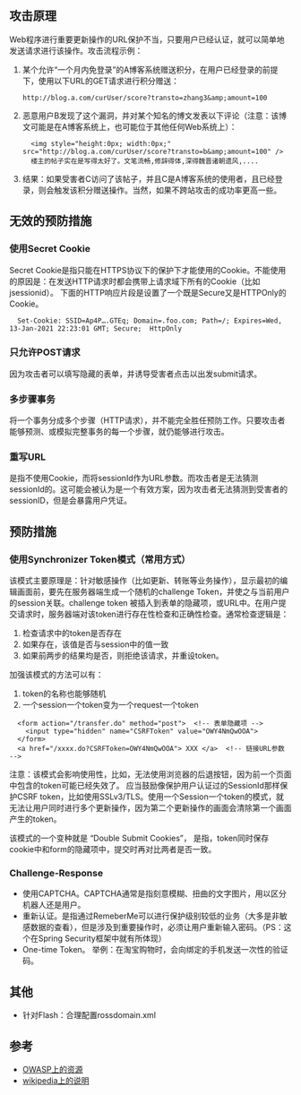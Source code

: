 ==攻击原理==
Web程序进行重要更新操作的URL保护不当，只要用户已经认证，就可以简单地发送请求进行该操作。攻击流程示例：
<ol>
<li>某个允许“一个月内免登录”的A博客系统赠送积分，在用户已经登录的前提下，使用以下URL的GET请求进行积分赠送：
<source>
http://blog.a.com/curUser/score?transto=zhang3&amp;amount=100
</source>
</li>
<li>
恶意用户B发现了这个漏洞，并对某个知名的博文发表以下评论（注意：该博文可能是在A博客系统上，也可能位于其他任何Web系统上）：
<source>
  <img style="height:0px; width:0px;" src="http://blog.a.com/curUser/score?transto=b&amp;amount=100" />
  楼主的帖子实在是写得太好了。文笔流畅,修辞得体,深得魏晋诸朝遗风,....
</source>
</li>
<li>
结果：如果受害者C访问了该帖子，并且C是A博客系统的使用者，且已经登录，则会触发该积分赠送操作。当然，如果不跨站攻击的成功率更高一些。
</li>

</ol>

==无效的预防措施==
===使用Secret Cookie===
Secret Cookie是指只能在HTTPS协议下的保护下才能使用的Cookie。不能使用的原因是：在发送HTTP请求时都会携带上请求域下所有的Cookie（比如jsessionid）。
下面的HTTP响应片段是设置了一个既是Secure又是HTTPOnly的Cookie。
<source>
  Set-Cookie: SSID=Ap4P….GTEq; Domain=.foo.com; Path=/; Expires=Wed, 13-Jan-2021 22:23:01 GMT; Secure;  HttpOnly
</source>
===只允许POST请求===
因为攻击者可以填写隐藏的表单，并诱导受害者点击以出发submit请求。
===多步骤事务===
将一个事务分成多个步骤（HTTP请求），并不能完全胜任预防工作。只要攻击者能够预测、或模拟完整事务的每一个步骤，就仍能够进行攻击。
===重写URL===
是指不使用Cookie，而将sessionId作为URL参数。而攻击者是无法猜测sessionId的。这可能会被认为是一个有效方案，因为攻击者无法猜测到受害者的sessionID，但是会暴露用户凭证。

==预防措施==
===使用Synchronizer Token模式（常用方式）===
该模式主要原理是：针对敏感操作（比如更新、转账等业务操作），显示最初的编辑画面前，要先在服务器端生成一个随机的challenge Token，并使之与当前用户的session关联。challenge token 被插入到表单的隐藏项，或URL中。在用户提交请求时，服务器端对该token进行存在性检查和正确性检查。通常检查逻辑是：

# 检查请求中的token是否存在
# 如果存在，该值是否与session中的值一致
# 如果前两步的结果均是否，则拒绝该请求，并重设token。
加强该模式的方法可以有：
# token的名称也能够随机
# 一个session一个token变为一个request一个token
<source>
  <form action="/transfer.do" method="post">  <!-- 表单隐藏项 -->
    <input type="hidden" name="CSRFToken" value="OWY4NmQwOOA">
  </form>
  <a href="/xxxx.do?CSRFToken=OWY4NmQwOOA"> XXX </a>  <!-- 链接URL参数 -->
</source>
注意：该模式会影响使用性，比如，无法使用浏览器的后退按钮，因为前一个页面中包含的token可能已经失效了。
应当鼓励像保护用户认证过的SessionId那样保护CSRF token，比如使用SSLv3/TLS。使用一个Session一个token的模式，就无法让用户同时进行多个更新操作，因为第二个更新操作的画面会清除第一个画面产生的token。
 
该模式的一个变种就是 “Double Submit Cookies”， 是指，token同时保存cookie中和form的隐藏项中，提交时再对比两者是否一致。

===Challenge-Response===
<ul>
<li>使用CAPTCHA。CAPTCHA通常是指刻意模糊、扭曲的文字图片，用以区分机器人还是用户。</li>
<li>重新认证。是指通过RemeberMe可以进行保护级别较低的业务（大多是非敏感数据的查看），但是涉及到重要操作时，必须让用户重新输入密码。（PS：这个在Spring Security框架中就有所体现）</li>
<li>One-time Token。 举例：在淘宝购物时，会向绑定的手机发送一次性的验证码。</li>
</ul>


==其他==
* 针对Flash：合理配置rossdomain.xml


==参考==
* [https://www.owasp.org/index.php/Cross-Site_Request_Forgery_(CSRF) OWASP上的资源]
* [https://www.owasp.org/index.php/Cross-Site_Request_Forgery_(CSRF) wikipedia上的说明]